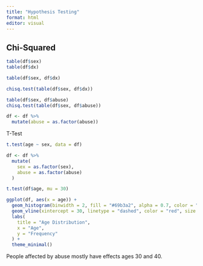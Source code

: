 ```yaml
---
title: "Hypothesis Testing"
format: html
editor: visual
---
```


## Chi-Squared 

```r
table(df$sex)
table(df$dx)
```

```r
table(df$sex, df$dx)
```

```r
chisq.test(table(df$sex, df$dx))
```

```r
table(df$sex, df$abuse)
chisq.test(table(df$sex, df$abuse))

```

```r
df <- df %>%
  mutate(abuse = as.factor(abuse))

```

T-Test

```r
t.test(age ~ sex, data = df)
```

```r
df <- df %>%
  mutate(
    sex = as.factor(sex),
    abuse = as.factor(abuse)
  )
```

```r
t.test(df$age, mu = 30)

```

```r
ggplot(df, aes(x = age)) +
  geom_histogram(binwidth = 2, fill = "#69b3a2", alpha = 0.7, color = "white") +
  geom_vline(xintercept = 30, linetype = "dashed", color = "red", size = 1.2) +
  labs(
    title = "Age Distribution",
    x = "Age",
    y = "Frequency"
  ) +
  theme_minimal()
```

People affected by abuse mostly have effects ages 30 and 40.
